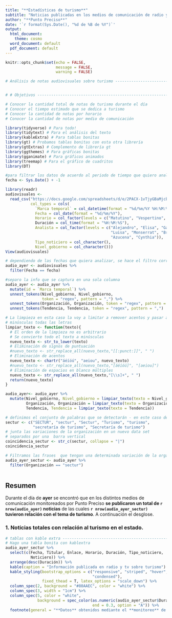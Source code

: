 ---
title: "**Estadísticas de turismo**"
subtitle: "Noticias publicadas en los medios de comunicación de radio y televisión más destacados del estado de Guanajuato"
author: "**Punto Preciso**"
date: '`r format(Sys.Date(), "%d de %B de %Y")`'
output:
  html_document: 
    theme: cosmo
  word_document: default
  pdf_document: default
---

```{r setup, include=FALSE}
knitr::opts_chunk$set(echo = FALSE,
                      message = FALSE,
                      warning = FALSE)
```

```{r Objetivos, eval=FALSE, include=FALSE}

# Análisis de notas audiovisuales sobre turismo ---------------------------


# # Objetivos -------------------------------------------------------------

# Conocer la cantidad total de notas de turismo durante el día
# Conocer el tiempo estimado que se dedica a turismo
# Conocer la cantidad de notas por horario
# Conocer la cantidad de notas por medio de comunicación

```

```{r Librerías, include=FALSE}

library(tidyverse) # Para todo!
library(tidytext) # Para el análisis del texto
library(kableExtra) # Para tablas bonitas
library(gt) # Probamos tablas bonitas con esta otra librería
library(gtExtras) # Complemento de librería gt
library(ggthemes) # Para gráficas bonitas
library(gganimate) # Para gráficos animados
library(treemap) # Para el gráfico de cuadritos
library(DT)

```

```{r Constantes, include=FALSE}
#para filtrar los datos de acuerdo al periodo de tiempo que quiero analizar
fecha <- Sys.Date() + -1

```

```{r Carga de los datos, include=FALSE}

library(readr)
audiovisuales <- 
  read_csv("https://docs.google.com/spreadsheets/d/e/2PACX-1vTjyGBaMjcbumwObs8PqncIQdHYIQ4EBuBcxqo1MtNDv9Yz62j-nt1Mwz14WAxwrezfiK1IxbVLkVXy/pub?output=csv", 
           col_types = cols(
             `Marca temporal` = col_datetime(format = "%d/%m/%Y %H:%M:%S"), 
             Fecha = col_date(format = "%d/%m/%Y"), 
             Horario = col_factor(levels = c("Matutino", "Vespertino", "Nocturno")), 
             Duración = col_time(format = "%H:%M:%S"),  
             Analista = col_factor(levels = c("Alejandro", "Elisa", "Gael",
                                              "Luisa", "Monserrat", "Braulio",
                                              "Azucena", "Cynthia")), 
             Tipo_noticiero = col_character(), 
             Nivel_gobierno = col_character()))
View(audiovisuales)

```

```{r Procesamiento de la data, include=FALSE}
# dependiendo de las fechas que quiera analizar, se hace el filtro correspondiente
audio_ayer <- audiovisuales %>% 
  filter(Fecha == fecha)

#separo la info que se captura en una sola columna
audio_ayer <- audio_ayer %>% 
  mutate(id = `Marca temporal`) %>% 
  unnest_tokens(Nivel_gobierno, Nivel_gobierno, 
                token = "regex", pattern = ",") %>% 
  unnest_tokens(Organización, Organización, token = "regex", pattern = ",") %>% 
  unnest_tokens(Tendencia, Tendencia, token = "regex", pattern = ",")

# La limpieza en esta caso la voy a limitar a remover acentos y pasar a
# minúsculas todas las letras 
limpiar_texto <- function(texto){
  # El orden de la limpieza no es arbitrario
  # Se convierte todo el texto a minúsculas
  nuevo_texto <- str_to_lower(texto)
  # Eliminación de signos de puntuación
  #nuevo_texto <- str_replace_all(nuevo_texto,"[[:punct:]]", " ")
  # Eliminación de acentos
  nuevo_texto <- chartr("áéíóú", "aeiou", nuevo_texto)
  #nuevo_texto <- str_replace_all(nuevo_texto,"[áéíóú]", "[aeiou]")
  # Eliminación de espacios en blanco múltiples
  nuevo_texto <- str_replace_all(nuevo_texto,"[\\s]+", " ")
  return(nuevo_texto)
}

audio_ayer<- audio_ayer %>% 
  mutate(Nivel_gobierno, Nivel_gobierno = limpiar_texto(texto = Nivel_gobierno),
         Organización, Organización = limpiar_texto(texto = Organización),
         Tendencia, Tendencia = limpiar_texto(texto = Tendencia))

# definimos el conjunto de palabras que se detectarán - en este caso de turismo
sectur <- c("SECTUR", "sectur", "Sectur", "Turismo", "turismo",
            "secretaría de turismo", "Secretaría de turismo")
# junta las variaciones de la organización en un nuevo data set 
# separados por una  barra vertical
coincidencia_sectur <- str_c(sectur, collapse = "|")
coincidencia_sectur

# Filtramos las frases  que tengan una determinada variación de la organización
audio_ayer_sectur <- audio_ayer %>% 
  filter(Organización == "sectur")

```

```{r Totales}



```

## Resumen

Durante el día de **ayer** se encontró que en los distintos medios de comunicación monitoreados por Punto Preciso **se publicaron un total de `r nrow(audio_ayer)` noticias** de las cuales **`r nrow(audio_ayer_sectur)` tuvieron relación con el tema de turismo**. A continuación el desglose.

### 1. Noticias totales con relación al turismo en el estado.

```{r total turismo, echo=FALSE}

# tablas con kable extra --------------------------------------------------
# Hago una tabla bonita con kablextra
audio_ayer_sectur %>% 
  select(c(Fecha, Titular, Enlace, Horario, Duración, Tipo_noticiero,
           Noticiero)) %>%
  arrange(desc(Duración)) %>% 
  kable(caption = "Información publicada en radio y tv sobre turismo") %>%
  kable_styling(bootstrap_options = c("responsive", "striped", "hover", 
                                      "condensed"),
                fixed_thead = T, latex_options = "scale_down") %>%
  column_spec(2, background = "#80AAEC", color = "white") %>% 
  column_spec(3, width = "1cm") %>% 
  column_spec(5, color = "white",
              background = spec_color(as.numeric(audio_ayer_sectur$Duración[1:3]), 
                                      end = 0.3, option = "A")) %>% 
  footnote(general = "**Datos** obtenidos mediante el **monitoreo** de radio y tv hecho **por Punto Preciso**")




```
